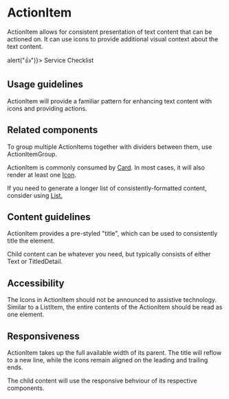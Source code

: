 
<Meta title="Components/ActionItem/Docs" component={ActionItem} />

# ActionItem

ActionItem allows for consistent presentation of text content that can be
actioned on. It can use icons to provide additional visual context about the
text content.

<Canvas>
  <ActionItem icon="work" onPress={() => alert("👍")}>
    <Text level={"textSupporting"}>Service Checklist</Text>
  </ActionItem>
</Canvas>

## Usage guidelines

ActionItem will provide a familiar pattern for enhancing text content with icons
and providing actions.

## Related components

To group multiple ActionItems together with dividers between them, use
ActionItemGroup.

ActionItem is commonly consumed by
[Card](/docs/atlantis-layouts-and-containers-card--card). In most cases, it will
also render at least one [Icon](/docs/atlantis-images-and-icons-icon--icon).

If you need to generate a longer list of consistently-formatted content,
consider using [List.](/docs/atlantis-lists-list--list)

## Content guidelines

ActionItem provides a pre-styled "title", which can be used to consistently
title the element.

Child content can be whatever you need, but typically consists of either Text or
TitledDetail.

## Accessibility

The Icons in ActionItem should not be announced to assistive technology. Similar
to a ListItem, the entire contents of the ActionItem should be read as one
element.

## Responsiveness

ActionItem takes up the full available width of its parent. The title will
reflow to a new line, while the icons remain aligned on the leading and trailing
ends.

The child content will use the responsive behviour of its respective components.

